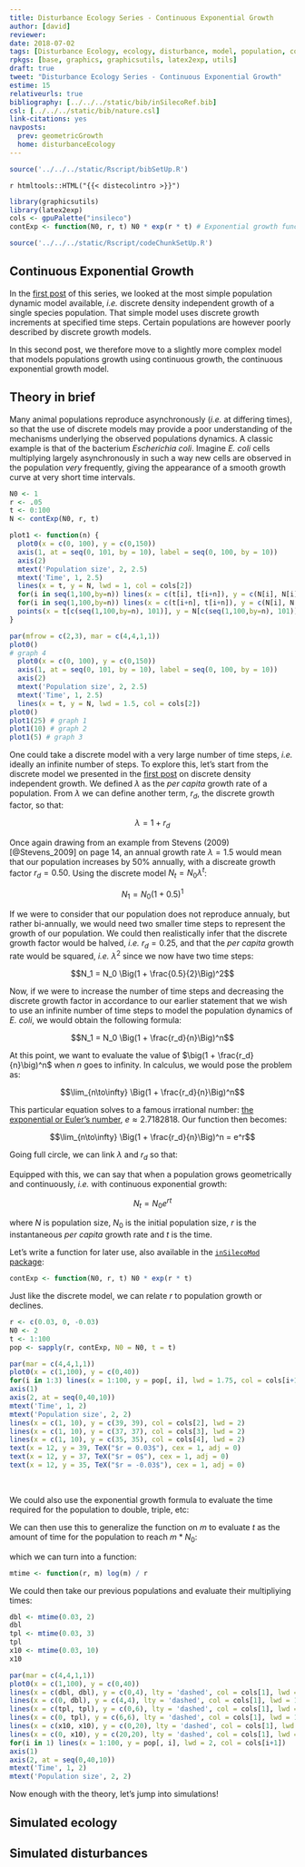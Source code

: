 ```yaml
---
title: Disturbance Ecology Series - Continuous Exponential Growth
author: [david]
reviewer:
date: 2018-07-02
tags: [Disturbance Ecology, ecology, disturbance, model, population, community]
rpkgs: [base, graphics, graphicsutils, latex2exp, utils]
draft: true
tweet: "Disturbance Ecology Series - Continuous Exponential Growth"
estime: 15
relativeurls: true
bibliography: [../../../static/bib/inSilecoRef.bib]
csl: [../../../static/bib/nature.csl]
link-citations: yes
navposts:
  prev: geometricGrowth
  home: disturbanceEcology
---
```


```r
source('../../../static/Rscript/bibSetUp.R')
```

`r htmltools::HTML("{{< distecolintro >}}")`

```r
library(graphicsutils)
library(latex2exp)
cols <- gpuPalette("insileco")
contExp <- function(N0, r, t) N0 * exp(r * t) # Exponential growth function
```

```r
source('../../../static/Rscript/codeChunkSetUp.R')
```

## Continuous Exponential Growth

In the [first post](`r htmltools::HTML("{{< ref geometricGrowth >}}")`)
of this series, we looked at the most simple population dynamic model available,
*i.e.* discrete density independent growth of a single species population. That
simple model uses discrete growth increments at specified time steps. Certain
populations are however poorly described by discrete growth models.

In this second post, we therefore move to a slightly more complex model that
models populations growth using continuous growth, the continuous exponential
growth model.

## Theory in brief

Many animal populations reproduce asynchronously (*i.e.* at differing times),
so that the use of discrete models may provide a poor understanding of the
mechanisms underlying the observed populations dynamics. A classic example is
that of the bacterium *Escherichia coli*. Imagine *E. coli* cells multiplying
largely asynchronously in such a way new cells are observed in the population
*very* frequently, giving the appearance of a smooth growth curve at very short
time intervals.


```r
N0 <- 1
r <- .05
t <- 0:100
N <- contExp(N0, r, t)

plot1 <- function(n) {
  plot0(x = c(0, 100), y = c(0,150))
  axis(1, at = seq(0, 101, by = 10), label = seq(0, 100, by = 10))
  axis(2)
  mtext('Population size', 2, 2.5)
  mtext('Time', 1, 2.5)
  lines(x = t, y = N, lwd = 1, col = cols[2])
  for(i in seq(1,100,by=n)) lines(x = c(t[i], t[i+n]), y = c(N[i], N[i]), col = cols[3])
  for(i in seq(1,100,by=n)) lines(x = c(t[i+n], t[i+n]), y = c(N[i], N[i+n]), col = cols[3])
  points(x = t[c(seq(1,100,by=n), 101)], y = N[c(seq(1,100,by=n), 101)], cex = 1.25, pch = 20, col = cols[2])
}

par(mfrow = c(2,3), mar = c(4,4,1,1))
plot0()
# graph 4
  plot0(x = c(0, 100), y = c(0,150))
  axis(1, at = seq(0, 101, by = 10), label = seq(0, 100, by = 10))
  axis(2)
  mtext('Population size', 2, 2.5)
  mtext('Time', 1, 2.5)
  lines(x = t, y = N, lwd = 1.5, col = cols[2])
plot0()
plot1(25) # graph 1
plot1(10) # graph 2
plot1(5) # graph 3
```

One could take a discrete model with a very large number of time steps, *i.e.*
ideally an infinite number of steps. To explore this, let's start from the
discrete model we presented in the
[first post](`r htmltools::HTML("{{< ref geometricGrowth >}}")`)
on discrete density independent growth.
We defined $\lambda$ as the *per capita* growth rate of a population.
From $\lambda$ we can define another term, $r_d$, the discrete growth factor,
so that:

$$\lambda = 1 + r_d$$

Once again drawing from an example from Stevens (2009) [@Stevens_2009] on page 14,
an annual growth rate $\lambda = 1.5$ would mean that our population
increases by 50% annually, with a discreate growth factor $r_d = 0.50$. Using
the discrete model $N_t = N_0 \lambda^t$:

$$N_1 = N_0 (1 + 0.5)^1$$

If we were to consider that our population does not reproduce annualy, but
rather bi-annually, we would need two smaller time steps to represent the
growth of our population. We could then realistically infer that the discrete
growth factor would be halved, *i.e.* $r_d = 0.25$, and that the *per capita*
growth rate would be squared, *i.e.* $\lambda^2$ since we now have two time
steps:

$$N_1 = N_0 \Big(1 + \frac{0.5}{2}\Big)^2$$

Now, if we were to increase the number of time steps and decreasing the discrete
growth factor in accordance to our earlier statement that we wish to use an
infinite number of time steps to model the population dynamics of *E. coli*, we
would obtain the following formula:

$$N_1 = N_0 \Big(1 + \frac{r_d}{n}\Big)^n$$

At this point, we want to evaluate the value of $\big(1 + \frac{r_d}{n}\big)^n$
when $n$ goes to infinity. In calculus, we would pose the problem as:

$$\lim_{n\to\infty} \Big(1 + \frac{r_d}{n}\Big)^n$$

This particular equation solves to a famous irrational number:
[the exponential or Euler's number](https://en.wikipedia.org/wiki/E_(mathematical_constant)),
$e \approx 2.7182818$. Our function then becomes:

$$\lim_{n\to\infty} \Big(1 + \frac{r_d}{n}\Big)^n = e^r$$

Going full circle, we can link $\lambda$ and $r_d$  so that:

\begin{eqnarray}
  \nonumber \lambda &=& e^r \: \: \text{and} \\
  \nonumber ln(\lambda) &=& r
\end{eqnarray}

Equipped with this, we can say that when a population grows geometrically
and continuously, *i.e.* with continuous exponential growth:

$$N_t = N_0 e^{rt}$$

where $N$ is population size, $N_0$ is the initial population size, $r$
is the instantaneous *per capita* growth rate and $t$ is the time.

Let's write a function for later use, also available in the
[`inSilecoMod` package](https://github.com/inSileco/inSilecoMod):

```r
contExp <- function(N0, r, t) N0 * exp(r * t)
```

Just like the discrete model, we can relate $r$ to population growth or declines.

\begin{eqnarray}
  \nonumber \lambda > 1; \ r > 0 & \rightarrow & N \text{ increases} \\
  \nonumber \lambda = 1; \ r = 0 & \rightarrow & N \text{ is constant} \\
  \nonumber \lambda < 1; \ r < 0 & \rightarrow & N \text{ decreases}
\end{eqnarray}



```r
r <- c(0.03, 0, -0.03)
N0 <- 2
t <- 1:100
pop <- sapply(r, contExp, N0 = N0, t = t)

par(mar = c(4,4,1,1))
plot0(x = c(1,100), y = c(0,40))
for(i in 1:3) lines(x = 1:100, y = pop[, i], lwd = 1.75, col = cols[i+1])
axis(1)
axis(2, at = seq(0,40,10))
mtext('Time', 1, 2)
mtext('Population size', 2, 2)
lines(x = c(1, 10), y = c(39, 39), col = cols[2], lwd = 2)
lines(x = c(1, 10), y = c(37, 37), col = cols[3], lwd = 2)
lines(x = c(1, 10), y = c(35, 35), col = cols[4], lwd = 2)
text(x = 12, y = 39, TeX("$r = 0.03$"), cex = 1, adj = 0)
text(x = 12, y = 37, TeX("$r = 0$"), cex = 1, adj = 0)
text(x = 12, y = 35, TeX("$r = -0.03$"), cex = 1, adj = 0)
```

<br/>

We could also use the exponential growth formula to evaluate the time required
for the population to double, triple, etc:

\begin{eqnarray}
  \nonumber N_t &=& N_0 e^{rt} \\
  \nonumber 2N_0 &=& N_0 e^{rt} \: &\rightarrow& \: \text{doubling time} \\
  \nonumber 2 &=& e^{rt} \: &\rightarrow& \: \text{divided by} \ N_0 \\
  \nonumber ln(2) &=& rt \ ln(e) \: &\rightarrow& \: e^x = x \ ln(e) \\
  \nonumber ln(2) &=& rt \: &\rightarrow& \: ln(e) = 1 \\
  \nonumber \frac{ln(2)}{r} &=& t
\end{eqnarray}

We can then use this to generalize the function on $m$ to evaluate $t$ as
the amount of time for the population to reach $m * N_0$:

\begin{eqnarray}
  \nonumber t &=& \frac{ln(m)}{r},
\end{eqnarray}

which we can turn into a function:

```r
mtime <- function(r, m) log(m) / r
```

We could then take our previous populations and evaluate their multipliying
times:

```r
dbl <- mtime(0.03, 2)
dbl
tpl <- mtime(0.03, 3)
tpl
x10 <- mtime(0.03, 10)
x10
```
```r
par(mar = c(4,4,1,1))
plot0(x = c(1,100), y = c(0,40))
lines(x = c(dbl, dbl), y = c(0,4), lty = 'dashed', col = cols[1], lwd = 1.25)
lines(x = c(0, dbl), y = c(4,4), lty = 'dashed', col = cols[1], lwd = 1.25)
lines(x = c(tpl, tpl), y = c(0,6), lty = 'dashed', col = cols[1], lwd = 1.25)
lines(x = c(0, tpl), y = c(6,6), lty = 'dashed', col = cols[1], lwd = 1.25)
lines(x = c(x10, x10), y = c(0,20), lty = 'dashed', col = cols[1], lwd = 1.25)
lines(x = c(0, x10), y = c(20,20), lty = 'dashed', col = cols[1], lwd = 1.25)
for(i in 1) lines(x = 1:100, y = pop[, i], lwd = 2, col = cols[i+1])
axis(1)
axis(2, at = seq(0,40,10))
mtext('Time', 1, 2)
mtext('Population size', 2, 2)
```

Now enough with the theory, let's jump into simulations!

## Simulated ecology


## Simulated disturbances
